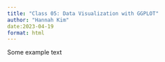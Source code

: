 ```yaml
---
title: "Class 05: Data Visualization with GGPLOT"
author: "Hannah Kim"
date:2023-04-19
format: html
---
```


Some example text
